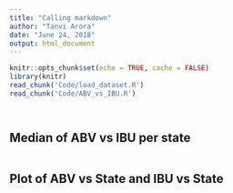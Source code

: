 ---
title: "Calling markdown"
author: "Tanvi Arora"
date: "June 24, 2018"
output: html_document
---

```{r setup, include=TRUE}
knitr::opts_chunk$set(echo = TRUE, cache = FALSE)
library(knitr)
read_chunk('Code/load_dataset.R')
read_chunk('Code/ABV_vs_IBU.R')
```

```{r loaddataset, warning=FALSE}
```

```{r merge_beer_state, warning = FALSE}
```

## Median of ABV vs IBU per state
```{r medianABVIBU, warning=FALSE}
```


## Plot of ABV vs State and IBU vs State
```{r barplotABVIBU}
```
